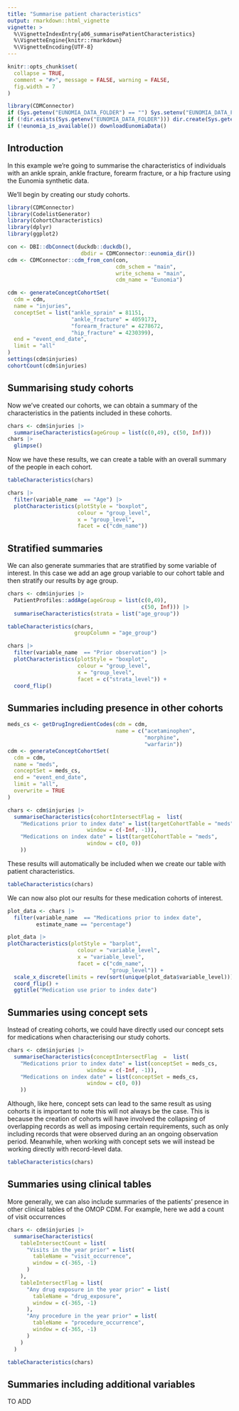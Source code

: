 ```yaml
---
title: "Summarise patient characteristics"
output: rmarkdown::html_vignette
vignette: >
  %\VignetteIndexEntry{a06_summarisePatientCharacteristics}
  %\VignetteEngine{knitr::rmarkdown}
  %\VignetteEncoding{UTF-8}
---
```


  
```r
knitr::opts_chunk$set(
  collapse = TRUE,
  comment = "#>", message = FALSE, warning = FALSE, 
  fig.width = 7
)

library(CDMConnector)
if (Sys.getenv("EUNOMIA_DATA_FOLDER") == "") Sys.setenv("EUNOMIA_DATA_FOLDER" = tempdir())
if (!dir.exists(Sys.getenv("EUNOMIA_DATA_FOLDER"))) dir.create(Sys.getenv("EUNOMIA_DATA_FOLDER"))
if (!eunomia_is_available()) downloadEunomiaData()
```

## Introduction
In this example we're going to summarise the characteristics of individuals with an ankle sprain, ankle fracture, forearm fracture, or a hip fracture using the Eunomia synthetic data. 

We'll begin by creating our study cohorts.

```r
library(CDMConnector)
library(CodelistGenerator)
library(CohortCharacteristics)
library(dplyr)
library(ggplot2)

con <- DBI::dbConnect(duckdb::duckdb(),
                       dbdir = CDMConnector::eunomia_dir())
cdm <- CDMConnector::cdm_from_con(con,
                                  cdm_schem = "main",
                                  write_schema = "main", 
                                  cdm_name = "Eunomia")

cdm <- generateConceptCohortSet(
  cdm = cdm,
  name = "injuries",
  conceptSet = list("ankle_sprain" = 81151,
                    "ankle_fracture" = 4059173,
                    "forearm_fracture" = 4278672,
                    "hip_fracture" = 4230399),
  end = "event_end_date",
  limit = "all"
)
settings(cdm$injuries)
cohortCount(cdm$injuries)
```

## Summarising study cohorts

Now we've created our cohorts, we can obtain a summary of the characteristics in the patients included in these cohorts. 

```r
chars <- cdm$injuries |> 
  summariseCharacteristics(ageGroup = list(c(0,49), c(50, Inf)))
chars |> 
  glimpse()
```

Now we have these results, we can create a table with an overall summary of the people in each cohort.
```r
tableCharacteristics(chars)
```

```r
chars |> 
  filter(variable_name  == "Age") |> 
  plotCharacteristics(plotStyle = "boxplot", 
                      colour = "group_level", 
                      x = "group_level", 
                      facet = c("cdm_name"))
```

## Stratified summaries

We can also generate summaries that are stratified by some variable of interest. In this case we add an age group variable to our cohort table and then stratify our results by age group.

```r
chars <- cdm$injuries |>
  PatientProfiles::addAge(ageGroup = list(c(0,49),
                                          c(50, Inf))) |> 
  summariseCharacteristics(strata = list("age_group"))
```

```r
tableCharacteristics(chars,
                     groupColumn = "age_group")
```

```r
chars |> 
  filter(variable_name  == "Prior observation") |> 
  plotCharacteristics(plotStyle = "boxplot", 
                      colour = "group_level", 
                      x = "group_level", 
                      facet = c("strata_level")) +
  coord_flip()
```

## Summaries including presence in other cohorts

```r
meds_cs <- getDrugIngredientCodes(cdm = cdm, 
                                  name = c("acetaminophen",
                                           "morphine",
                                           "warfarin"))
cdm <- generateConceptCohortSet(
  cdm = cdm,
  name = "meds",
  conceptSet = meds_cs,
  end = "event_end_date",
  limit = "all",
  overwrite = TRUE
)
```

```r
chars <- cdm$injuries |> 
  summariseCharacteristics(cohortIntersectFlag =  list(
    "Medications prior to index date" = list(targetCohortTable = "meds", 
                         window = c(-Inf, -1)),
    "Medications on index date" = list(targetCohortTable = "meds", 
                         window = c(0, 0))
    ))
```

These results will automatically be included when we create our table with patient characteristics.

```r
tableCharacteristics(chars)
```

We can now also plot our results for these medication cohorts of interest. 

```r
plot_data <- chars |> 
  filter(variable_name  == "Medications prior to index date",
         estimate_name == "percentage") 

plot_data |> 
plotCharacteristics(plotStyle = "barplot", 
                      colour = "variable_level", 
                      x = "variable_level", 
                      facet = c("cdm_name",
                                "group_level")) +
  scale_x_discrete(limits = rev(sort(unique(plot_data$variable_level)))) +
  coord_flip() +
  ggtitle("Medication use prior to index date")
```

## Summaries using concept sets
Instead of creating cohorts, we could have directly used our concept sets for medications when characterising our study cohorts.

```r
chars <- cdm$injuries |> 
  summariseCharacteristics(conceptIntersectFlag  =  list(
    "Medications prior to index date" = list(conceptSet = meds_cs, 
                         window = c(-Inf, -1)),
    "Medications on index date" = list(conceptSet = meds_cs, 
                         window = c(0, 0))
    ))
```

Although, like here, concept sets can lead to the same result as using cohorts it is important to note this will not always be the case. This is because the creation of cohorts will have involved the collapsing of overlapping records as well as imposing certain requirements, such as only including records that were observed during an an ongoing observation period. Meanwhile, when working with concept sets we will instead be working directly with record-level data.

```r
tableCharacteristics(chars)
```


## Summaries using clinical tables 

More generally, we can also include summaries of the patients' presence in other clinical tables of the OMOP CDM. For example, here we add a count of visit occurrences

```r
chars <- cdm$injuries |>
  summariseCharacteristics(
    tableIntersectCount = list(
      "Visits in the year prior" = list(
        tableName = "visit_occurrence",
        window = c(-365, -1)
      )
    ),
    tableIntersectFlag = list(
      "Any drug exposure in the year prior" = list(
        tableName = "drug_exposure",
        window = c(-365, -1)
      ),
      "Any procedure in the year prior" = list(
        tableName = "procedure_occurrence",
        window = c(-365, -1)
      )
    )
  )
```

```r
tableCharacteristics(chars)
```

## Summaries including additional variables 
TO ADD

